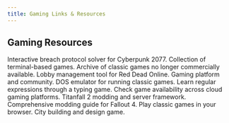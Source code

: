 ```yaml
---
title: Gaming Links & Resources
---
```


## Gaming Resources

<CardGroup cols={3}>
  <Card title="Cyberpunk 2077 Optical Breacher" href="https://govizlora.github.io/optical-breacher/">
    Interactive breach protocol solver for Cyberpunk 2077.
  </Card>
  <Card title="ASCII Games" href="https://ligurio.github.io/awesome-ttygames/">
    Collection of terminal-based games.
  </Card>
  <Card title="Abandonware Games" href="https://www.myabandonware.com/">
    Archive of classic games no longer commercially available.
  </Card>
  <Card title="RDO Lobby Manager" href="https://www.nexusmods.com/reddeadredemption2/mods/772">
    Lobby management tool for Red Dead Online.
  </Card>
  <Card title="LostGamer" href="https://lostgamer.io/">
    Gaming platform and community.
  </Card>
  <Card title="DOS Box" href="https://www.dosbox.com/">
    DOS emulator for running classic games.
  </Card>
  <Card title="The Typing of the RegEx" href="https://thetypingoftheregex.com/">
    Learn regular expressions through a typing game.
  </Card>
  <Card title="CloudBase Check" href="https://cloudbase.gg/">
    Check game availability across cloud gaming platforms.
  </Card>
  <Card title="Northstar" href="https://northstar.tf/">
    Titanfall 2 modding and server framework.
  </Card>
  <Card title="Fallout 4 - Modding Guide" href="https://themidnightride.moddinglinked.com/index.html">
    Comprehensive modding guide for Fallout 4.
  </Card>
  <Card title="Retro Games Online" href="https://emulatoronline.com/">
    Play classic games in your browser.
  </Card>
  <Card title="Townscaper" href="http://oskarstalberg.com/Townscaper/">
    City building and design game.
  </Card>
</CardGroup>
